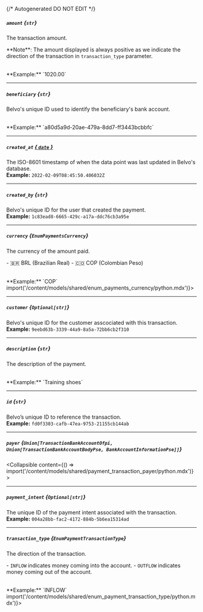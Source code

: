 {/* Autogenerated DO NOT EDIT  */}

##### `amount` *{`str`}*
The transaction amount.


\*\*Note\*\*: The amount displayed is always positive as we indicate the direction of the transaction in `transaction_type` parameter.

<br/>
**Example:** `1020.00`

---
##### `beneficiary` *{`str`}*
Belvo's unique ID used to identify the beneficiary's bank account.

<br/>
**Example:** `a80d5a9d-20ae-479a-8dd7-ff3443bcbbfc`

---
##### `created_at` [*{ `date` }*](https://docs.python.org/3/library/datetime.html#date-objects)
The ISO\-8601 timestamp of when the data point was last updated in Belvo's database.
<br/>
**Example:** `2022-02-09T08:45:50.406032Z`

---
##### `created_by` *{`str`}*
Belvo's unique ID for the user that created the payment.
<br/>
**Example:** `1c83ead8-6665-429c-a17a-ddc76cb3a95e`

---
##### `currency` *{`EnumPaymentsCurrency`}*
The currency of the amount paid.


  \- 🇧🇷 BRL (Brazilian Real)
  \- 🇨🇴 COP (Colombian Peso)

<br/>
**Example:** `COP`
<Collapsible content={() => import('/content/models/shared/enum_payments_currency/python.mdx')}>
</Collapsible>

---
##### `customer` *{`Optional[str]`}*
Belvo's unique ID for the customer asscociated with this transaction.
<br/>
**Example:** `9eebd63b-3339-44a9-8a5a-72bb6cb2f310`

---
##### `description` *{`str`}*
The description of the payment.

<br/>
**Example:** `Training shoes`

---
##### `id` *{`str`}*
Belvo’s unique ID to reference the transaction.
<br/>
**Example:** `fd0f3303-cafb-47ea-9753-21155cb144ab`

---
##### `payer` *{`Union[TransactionBankAccountOfpi, Union[TransactionBankAccountBodyPse, BankAccountInformationPse]]`}*
<Collapsible content={() => import('/content/models/shared/payment_transaction_payer/python.mdx')}>
</Collapsible>

---
##### `payment_intent` *{`Optional[str]`}*
The unique ID of the payment intent associated with the transaction.
<br/>
**Example:** `004a28bb-fac2-4172-884b-5b6ea15314ad`

---
##### `transaction_type` *{`EnumPaymentTransactionType`}*
The direction of the transaction.

  \- `INFLOW` indicates money coming into the account.
  \- `OUTFLOW` indicates money coming out of the account.

<br/>
**Example:** `INFLOW`
<Collapsible content={() => import('/content/models/shared/enum_payment_transaction_type/python.mdx')}>
</Collapsible>

